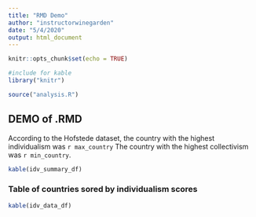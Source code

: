 ```yaml
---
title: "RMD Demo"
author: "instructorwinegarden"
date: "5/4/2020"
output: html_document
---
```


```r
knitr::opts_chunk$set(echo = TRUE)
```

```r
#include for kable
library("knitr")

source("analysis.R")
```

## DEMO of .RMD

According to the Hofstede dataset, the country with the highest individualism was `r max_country` The country with the highest collectivism was `r min_country`.


```r
kable(idv_summary_df)
```

### Table of countries sored by individualism scores

```r
kable(idv_data_df)
```

